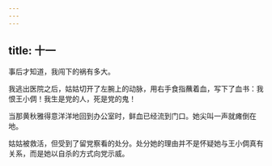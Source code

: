 ```yaml
---
---
---
```

title: 十一
---




事后才知道，我闯下的祸有多大。

我逃出医院之后，姑姑切开了左腕上的动脉，用右手食指蘸着血，写下了血书：我恨王小倜！我生是党的人，死是党的鬼！

当那黄秋雅得意洋洋地回到办公室时，鲜血已经流到门口。她尖叫一声就瘫倒在地。

姑姑被救活，但受到了留党察看的处分。处分她的理由并不是怀疑她与王小倜真有关系，而是她以自杀的方式向党示威。
